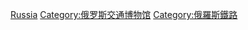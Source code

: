[[Category:各国铁路博物馆|Russia]]
[[Category:俄罗斯交通博物馆|Category:俄罗斯交通博物馆]]
[[Category:俄羅斯鐵路|Category:俄羅斯鐵路]]